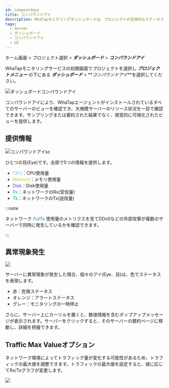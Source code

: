 ```yaml
---
id: compoundeye
title: コンパウンドアイ
description: WhaTapモニタリングダッシュボードは、プロジェクトの全体的なステータスを一目で確認する機能を提供します。
tags:
  - Server
  - ダッシュボード
  - コンパウンドアイ
  - UI
---
```


ホーム画面 > プロジェクト選択 > **_ダッシュボード_** > **_コンパウンドアイ_**

WhaTapモニタリングサービスの初期画面でプロジェクトを選択し **_プロジェクトメニュー_** の下にある **_ダッシュボード_** > **_コンパウンドアイ_**を選択してください。

<!--![](https://img.whatap.io/media/images/Screenshot_2021-03-17_Server_Monitoring1.png) -->

![ダッシュボードコンパウンドアイ](/img/compoundeye-chart.png)

コンパウンドアイにより、WhaTapエージェントがインストールされているすべてのサーバーのビューを確認でき、大規模サーバーのリソース状況を一目で確認できます。サンプリングまたは要約された結果でなく、視覚的に可視化されたビューを提供します。

## 提供情報

<!-- ![](https://img.whatap.io/media/user_guide_server/dashboard/1430.png) -->

![コンパウンドアイsc](/img/compound-eye.png)

ひとつの目(Eye)です。全部で5つの情報を提供します。

-   <font color='73C2FC'>CPU</font>：CPU使用量
-   <font color='C0CA33'>Memory</font>：メモリ使用量
-   <font color='7632FF'>Disk</font>：Disk使用量
-   <font color='00BEB8'>Rx</font>：ネットワークのRx(受信量)
-   <font color='0076AC'>Tx</font>：ネットワークのTx(送信量)

:::note

ネットワーク <font color='00BEB8'>Rx</font>/<font color='0076AC'>Tx</font> 使用量のメトリクスを見てDDoSなどの外部攻撃が複数のサーバーで同時に発生しているかを確認できます。

:::

## 異常現象発生

![](https://img.whatap.io/media/images/Screenshot.png)

サーバーに異常現象が発生した場合、個々のアイ(Eye、目)は、色でステータスを表現します。

-   <span class='ov10'>赤</span>：危険ステータス
-   <span class='wer'>オレンジ</span>：アラートステータス
-   <span class='mstop'>グレー</span>：モニタリングの一時停止

さらに、サーバー上にカーソルを置くと、数値情報を含むポップアップメッセージが表示されます。サーバーをクリックすると、そのサーバーの要約ページに移動し、詳細を把握できます。

## Traffic Max Valueオプション

ネットワーク環境によってトラフィック量が変化する可能性があるため、トラフィックの最大値を調整できます。トラフィックの最大値を設定すると、値に応じてRx/Txグラフが変更します。

![](https://img.whatap.io/media/images/Screenshot_2021-03-17_server_14861_-_Server_Monitoring6.png)
